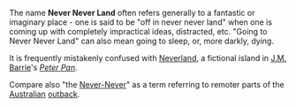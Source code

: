 The name '''Never Never Land''' often refers generally to a fantastic or imaginary place - one is said to be "off in never never land" when one is coming up with completely impractical ideas, distracted, etc. "Going to Never Never Land" can also mean going to sleep, or, more darkly, dying.

It is frequently mistakenly confused with [[Neverland]], a fictional island in [[J.M. Barrie]]'s ''[[Peter Pan]]''.

Compare also "the [[Never-Never]]" as a term referring to remoter parts of the [[Australia]]n [[outback]].